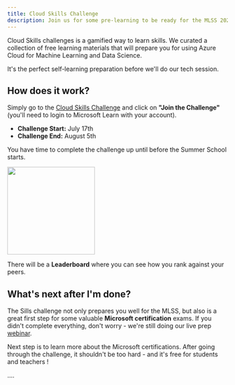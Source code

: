 ```yaml
---
title: Cloud Skills Challenge
description: Join us for some pre-learning to be ready for the MLSS 2022
---
```


Cloud Skills challenges is a gamified way to learn skills.
We curated a collection of free learning materials that will prepare you for using Azure Cloud for Machine Learning and Data Science.

It's the perfect self-learning preparation before we'll do our tech session.

## How does it work?

Simply go to the [Cloud Skills Challenge](https://aka.ms/mlss2022-skills-challenge) and click on
**"Join the Challenge"** (you'll need to login to Microsoft Learn with your account).

- **Challenge Start:** July 17th
- **Challenge End:** August 5th

You have time to complete the challenge up until before the Summer School starts.

<a href="https://aka.ms/mlss2022-skills-challenge">
  <img src="/skill_challenge.png" height="200" />
</a>

There will be a **Leaderboard** where you can see how you rank against your peers.

## What's next after I'm done?

The Sills challenge not only prepares you well for the MLSS, but also is a great first step
for some valuable **Microsoft certification** exams.
If you didn't complete everything, don't worry - we're still doing our live prep [webinar](/getting-started).

Next step is to learn more about the Microsoft certifications.
After going through the challenge, it shouldn't be too hard - and it's free for students and teachers !

....
